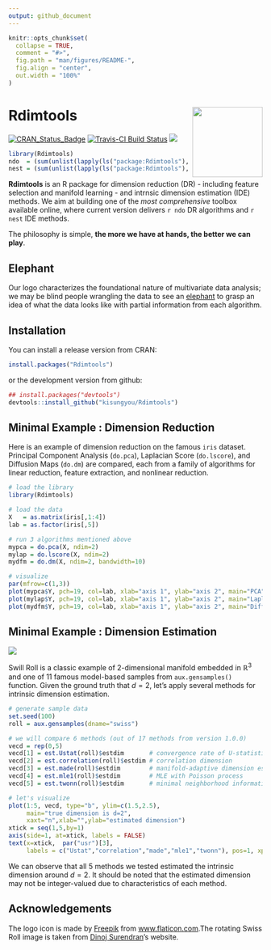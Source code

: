 ```yaml
---
output: github_document
---
```


<!-- README.md is generated from README.Rmd. Please edit that file -->

```r
knitr::opts_chunk$set(
  collapse = TRUE,
  comment = "#>",
  fig.path = "man/figures/README-",
  fig.align = "center",
  out.width = "100%"
)
```



# Rdimtools <a href='https://kisungyou.com/Rdimtools/'><img src='man/figures/logo.png' align="right" height="139" /></a>

<!-- badges: start -->
[![CRAN_Status_Badge](https://www.r-pkg.org/badges/version/Rdimtools?color=green)](https://cran.r-project.org/package=Rdimtools)
[![Travis-CI Build Status](https://travis-ci.org/kisungyou/Rdimtools.svg?branch=master)](https://travis-ci.org/kisungyou/Rdimtools)
[![](https://cranlogs.r-pkg.org/badges/Rdimtools)](https://cran.r-project.org/package=Rdimtools)
<!-- badges: end -->

```r
library(Rdimtools)
ndo  = (sum(unlist(lapply(ls("package:Rdimtools"), startsWith, "do."))))
nest = (sum(unlist(lapply(ls("package:Rdimtools"), startsWith, "est."))))
```


**Rdimtools** is an R package for dimension reduction (DR) - including feature selection and manifold learning - and intrnsic dimension estimation (IDE) methods. We aim at building one of the *most comprehensive* toolbox available online, where current version delivers `r ndo` DR algorithms and `r nest` IDE methods. 

The philosophy is simple, **the more we have at hands, the better we can play**.


## Elephant

Our logo characterizes the foundational nature of multivariate data analysis; we may be blind people wrangling the data to see an [elephant](https://en.wikipedia.org/wiki/Blind_men_and_an_elephant) to grasp an idea of what the data looks like with partial information from each algorithm.


## Installation

You can install a release version from CRAN:
```r
install.packages("Rdimtools")
```

or the development version from github:
```r
## install.packages("devtools")
devtools::install_github("kisungyou/Rdimtools")
```

## Minimal Example : Dimension Reduction

Here is an example of dimension reduction on the famous `iris` dataset. Principal Component Analysis (`do.pca`), Laplacian Score (`do.lscore`), and Diffusion Maps (`do.dm`) are compared, each from a family of algorithms for linear reduction, feature extraction, and nonlinear reduction.

```r
# load the library
library(Rdimtools)

# load the data
X   = as.matrix(iris[,1:4])
lab = as.factor(iris[,5])

# run 3 algorithms mentioned above
mypca = do.pca(X, ndim=2)
mylap = do.lscore(X, ndim=2)
mydfm = do.dm(X, ndim=2, bandwidth=10)

# visualize
par(mfrow=c(1,3))
plot(mypca$Y, pch=19, col=lab, xlab="axis 1", ylab="axis 2", main="PCA")
plot(mylap$Y, pch=19, col=lab, xlab="axis 1", ylab="axis 2", main="Laplacian Score")
plot(mydfm$Y, pch=19, col=lab, xlab="axis 1", ylab="axis 2", main="Diffusion Maps")
```


## Minimal Example : Dimension Estimation

![](https://people.cs.uchicago.edu/~dinoj/manifold/swissroll.gif)

Swill Roll is a classic example of 2-dimensional manifold embedded in $\mathbb{R}^3$ and one of 11 famous model-based samples from `aux.gensamples()` function. Given the ground truth that $d=2$, let's apply several methods for intrinsic dimension estimation.

```r
# generate sample data
set.seed(100)
roll = aux.gensamples(dname="swiss")

# we will compare 6 methods (out of 17 methods from version 1.0.0)
vecd = rep(0,5)
vecd[1] = est.Ustat(roll)$estdim       # convergence rate of U-statistic on manifold
vecd[2] = est.correlation(roll)$estdim # correlation dimension
vecd[3] = est.made(roll)$estdim        # manifold-adaptive dimension estimation
vecd[4] = est.mle1(roll)$estdim        # MLE with Poisson process
vecd[5] = est.twonn(roll)$estdim       # minimal neighborhood information

# let's visualize
plot(1:5, vecd, type="b", ylim=c(1.5,2.5), 
     main="true dimension is d=2",
     xaxt="n",xlab="",ylab="estimated dimension")
xtick = seq(1,5,by=1)
axis(side=1, at=xtick, labels = FALSE)
text(x=xtick,  par("usr")[3], 
     labels = c("Ustat","correlation","made","mle1","twonn"), pos=1, xpd = TRUE)
```

We can observe that all 5 methods we tested estimated the intrinsic dimension around $d=2$. It should be noted that the estimated dimension may not be integer-valued due to characteristics of each method.


## Acknowledgements

The logo icon is made by [Freepik](https://www.flaticon.com/authors/freepik/) from [www.flaticon.com](https://www.flaticon.com/).The rotating Swiss Roll image is taken from [Dinoj Surendran](https://people.cs.uchicago.edu/~dinoj/manifold/swissroll.html)'s website.
